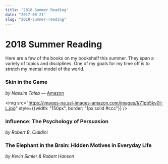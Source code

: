 ```yaml
---
title: "2018 Summer Reading"
date: "2017-08-21"
slug: "2018-summer-reading"
---
```


# 2018 Summer Reading

Here are a few of the books on my bookshelf this summer. They span a variety of topics and disciplines. One of my goals for my time off is to stretch my mental model of the world.


### Skin in the Game
*by Nassim Taleb* &mdash; [Amazon](https://www.amazon.com/gp/product/042528462X/ref=as_li_tl?ie=UTF8&camp=1789&creative=9325&creativeASIN=042528462X&linkCode=as2&tag=pratik093-20&linkId=04f8d9a4e9ee29b9bd07216b2441d925)

<img src="https://images-na.ssl-images-amazon.com/images/I/71pb5kv0I-L.jpg" style={{width: "150px", border: "1px solid #ccc"}} />



###  Influence: The Psychology of Persuasion
*by Robert B. Cialdini*

### The Elephant in the Brain: Hidden Motives in Everyday Life
*by Kevin Simler & Robert Hanson*